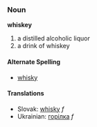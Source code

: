 === Noun ===
'''whiskey'''
# a distilled alcoholic liquor
# a drink of whiskey
==== Alternate Spelling ====
* [[whisky]]
==== Translations ====
*Slovak: [[whisky]] ''f''
*Ukrainian: [[горілка]] ''f''